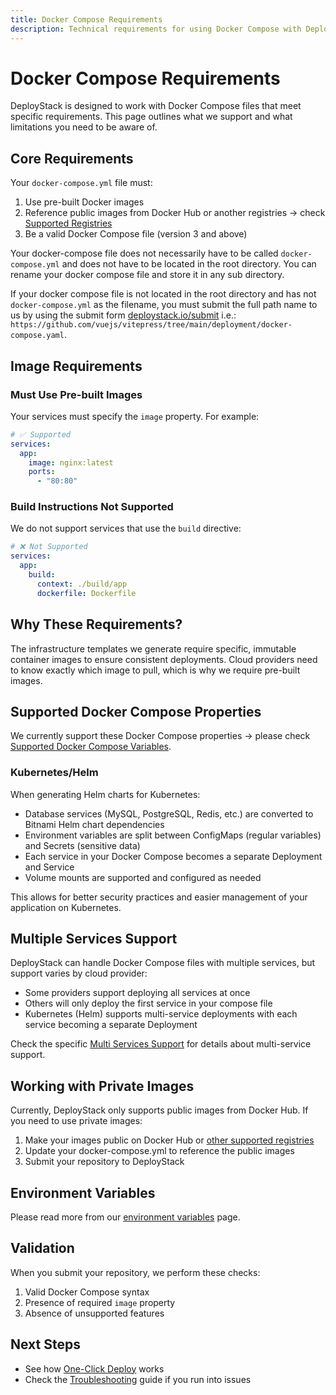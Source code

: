 ```yaml
---
title: Docker Compose Requirements
description: Technical requirements for using Docker Compose with DeployStack's cloud deployment automation. Includes supported properties, registry options, and validation rules.
---
```


# Docker Compose Requirements

DeployStack is designed to work with Docker Compose files that meet specific requirements. This page outlines what we support and what limitations you need to be aware of.

## Core Requirements

Your `docker-compose.yml` file must:

1. Use pre-built Docker images
2. Reference public images from Docker Hub or another registries -> check [Supported Registries](/docker-to-iac/supported-registries)
3. Be a valid Docker Compose file (version 3 and above)

Your docker-compose file does not necessarily have to be called `docker-compose.yml` and does not have to be located in the root directory. You can rename your docker compose file and store it in any sub directory.

If your docker compose file is not located in the root directory and has not `docker-compose.yml` as the filename, you must submit the full path name to us by using the submit form [deploystack.io/submit](https://deploystack.io/submit) i.e.: `https://github.com/vuejs/vitepress/tree/main/deployment/docker-compose.yaml`.

## Image Requirements

### Must Use Pre-built Images

Your services must specify the `image` property. For example:

```yaml title="docker-compose.yml"
# ✅ Supported
services:
  app:
    image: nginx:latest
    ports:
      - "80:80"
```

### Build Instructions Not Supported

We do not support services that use the `build` directive:

```yaml title="docker-compose.yml"
# ❌ Not Supported
services:
  app:
    build:
      context: ./build/app
      dockerfile: Dockerfile
```

## Why These Requirements?

The infrastructure templates we generate require specific, immutable container images to ensure consistent deployments. Cloud providers need to know exactly which image to pull, which is why we require pre-built images.

## Supported Docker Compose Properties

We currently support these Docker Compose properties -> please check [Supported Docker Compose Variables](/docker-to-iac/supported-docker-compose-variables).

### Kubernetes/Helm

When generating Helm charts for Kubernetes:

- Database services (MySQL, PostgreSQL, Redis, etc.) are converted to Bitnami Helm chart dependencies
- Environment variables are split between ConfigMaps (regular variables) and Secrets (sensitive data)
- Each service in your Docker Compose becomes a separate Deployment and Service
- Volume mounts are supported and configured as needed

This allows for better security practices and easier management of your application on Kubernetes.

## Multiple Services Support

DeployStack can handle Docker Compose files with multiple services, but support varies by cloud provider:

- Some providers support deploying all services at once
- Others will only deploy the first service in your compose file
- Kubernetes (Helm) supports multi-service deployments with each service becoming a separate Deployment

Check the specific [Multi Services Support](/docker-to-iac/multi-services-support) for details about multi-service support.

## Working with Private Images

Currently, DeployStack only supports public images from Docker Hub. If you need to use private images:

1. Make your images public on Docker Hub or [other supported registries](/docker-to-iac/supported-registries)
2. Update your docker-compose.yml to reference the public images
3. Submit your repository to DeployStack

## Environment Variables

Please read more from our [environment variables](/docker-deployment/docker-environment-variables) page.

## Validation

When you submit your repository, we perform these checks:

1. Valid Docker Compose syntax
2. Presence of required `image` property
3. Absence of unsupported features

## Next Steps

- See how [One-Click Deploy](/docker-deployment/one-click-deploy) works
- Check the [Troubleshooting](/docker-deployment/troubleshooting) guide if you run into issues
